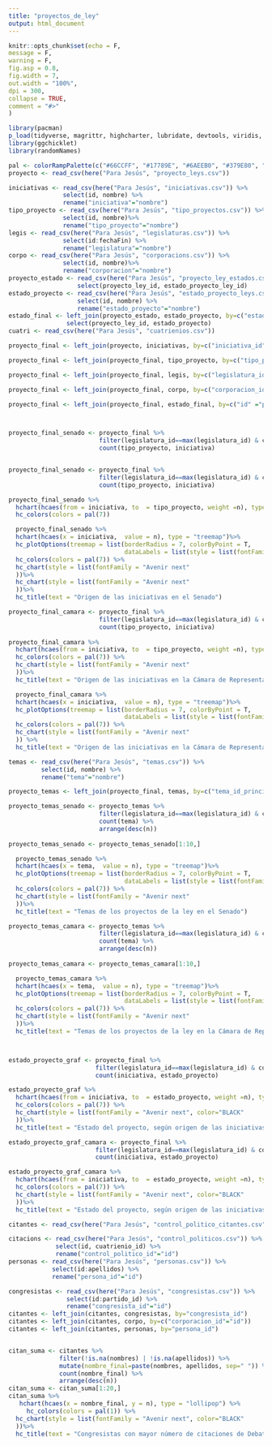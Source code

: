 ```yaml
---
title: "proyectos_de_ley"
output: html_document
---
```


```r
knitr::opts_chunk$set(echo = F, 
message = F,
warning = F, 
fig.asp = 0.8, 
fig.width = 7, 
out.width = "100%",
dpi = 300,
collapse = TRUE,
comment = "#>"
) 
```


```r
library(pacman)
p_load(tidyverse, magrittr, highcharter, lubridate, devtools, viridis, hrbrthemes, mapdata, here)
library(ggchicklet)
library(randomNames)

```




```r
pal <- colorRampPalette(c("#66CCFF", "#17789E", "#6AEEB0", "#379E80", "#F78031", "#374B9E", "#666666"))
proyecto <- read_csv(here("Para Jesús", "proyecto_leys.csv"))

iniciativas <- read_csv(here("Para Jesús", "iniciativas.csv")) %>% 
               select(id, nombre) %>% 
               rename("iniciativa"="nombre")
tipo_proyecto <- read_csv(here("Para Jesús", "tipo_proyectos.csv")) %>% 
               select(id, nombre)%>% 
               rename("tipo_proyecto"="nombre")
legis <- read_csv(here("Para Jesús", "legislaturas.csv")) %>% 
               select(id:fechaFin) %>% 
               rename("legislatura"="nombre")
corpo <- read_csv(here("Para Jesús", "corporacions.csv")) %>% 
               select(id, nombre)%>% 
               rename("corporacion"="nombre")
proyecto_estado <- read_csv(here("Para Jesús", "proyecto_ley_estados.csv")) %>% 
                   select(proyecto_ley_id, estado_proyecto_ley_id)
estado_proyecto <- read_csv(here("Para Jesús", "estado_proyecto_leys.csv")) %>% 
                   select(id, nombre) %>% 
                   rename("estado_proyecto"="nombre")
estado_final <- left_join(proyecto_estado, estado_proyecto, by=c("estado_proyecto_ley_id"="id")) %>% 
                select(proyecto_ley_id, estado_proyecto)
cuatri <- read_csv(here("Para Jesús", "cuatrienios.csv"))

proyecto_final <- left_join(proyecto, iniciativas, by=c("iniciativa_id"="id"))

proyecto_final <- left_join(proyecto_final, tipo_proyecto, by=c("tipo_proyecto_id"="id"))

proyecto_final <- left_join(proyecto_final, legis, by=c("legislatura_id"="id"))

proyecto_final <- left_join(proyecto_final, corpo, by=c("corporacion_id"="id"))

proyecto_final <- left_join(proyecto_final, estado_final, by=c("id" ="proyecto_ley_id"))



proyecto_final_senado <- proyecto_final %>% 
                         filter(legislatura_id==max(legislatura_id) & corporacion=="Senado" & tipo_proyecto=="Proyecto de Ley")  %>% 
                         count(tipo_proyecto, iniciativa) 



```






```r
proyecto_final_senado <- proyecto_final %>% 
                         filter(legislatura_id==max(legislatura_id) & corporacion=="Senado" & tipo_proyecto=="Proyecto de Ley")  %>% 
                         count(tipo_proyecto, iniciativa) 

proyecto_final_senado %>% 
  hchart(hcaes(from = iniciativa, to  = tipo_proyecto, weight =n), type = "sankey")%>%
  hc_colors(colors = pal(7)) 

```


```r

  proyecto_final_senado %>% 
  hchart(hcaes(x = iniciativa,  value = n), type = "treemap")%>%
  hc_plotOptions(treemap = list(borderRadius = 7, colorByPoint = T,
                                dataLabels = list(style = list(fontFamily = "Avenir next", fontSize = "16px")))) %>%
  hc_colors(colors = pal(7)) %>%
  hc_chart(style = list(fontFamily = "Avenir next"
  ))%>%
  hc_chart(style = list(fontFamily = "Avenir next"
  ))%>%
  hc_title(text = "Origen de las iniciativas en el Senado")

```




```r
proyecto_final_camara <- proyecto_final %>% 
                         filter(legislatura_id==max(legislatura_id) & corporacion!="Senado"& tipo_proyecto=="Proyecto de Ley") %>% 
                         count(tipo_proyecto, iniciativa) 
    
proyecto_final_camara %>% 
  hchart(hcaes(from = iniciativa, to  = tipo_proyecto, weight =n), type = "sankey") %>%
  hc_colors(colors = pal(7)) %>%
  hc_chart(style = list(fontFamily = "Avenir next"
  ))%>%
  hc_title(text = "Origen de las iniciativas en la Cámara de Representantes")

```


```r


  proyecto_final_camara %>% 
  hchart(hcaes(x = iniciativa,  value = n), type = "treemap")%>%
  hc_plotOptions(treemap = list(borderRadius = 7, colorByPoint = T,
                                dataLabels = list(style = list(fontFamily = "Avenir next", fontSize = "16px")))) %>%
  hc_colors(colors = pal(7)) %>%
  hc_chart(style = list(fontFamily = "Avenir next"
  )) %>%
  hc_title(text = "Origen de las iniciativas en la Cámara de Representantes")

```





```r

temas <- read_csv(here("Para Jesús", "temas.csv")) %>% 
         select(id, nombre) %>% 
         rename("tema"="nombre")

proyecto_temas <- left_join(proyecto_final, temas, by=c("tema_id_principal"="id")) 

proyecto_temas_senado <- proyecto_temas %>% 
                         filter(legislatura_id==max(legislatura_id) & corporacion=="Senado"& tipo_proyecto=="Proyecto de Ley") %>% 
                         count(tema) %>% 
                         arrange(desc(n)) 
                         
proyecto_temas_senado <- proyecto_temas_senado[1:10,]

  proyecto_temas_senado %>% 
  hchart(hcaes(x = tema,  value = n), type = "treemap")%>%
  hc_plotOptions(treemap = list(borderRadius = 7, colorByPoint = T,
                                dataLabels = list(style = list(fontFamily = "Avenir next", fontSize = "16px")))) %>%
  hc_colors(colors = pal(7)) %>%
  hc_chart(style = list(fontFamily = "Avenir next"
  ))%>%
  hc_title(text = "Temas de los proyectos de la ley en el Senado")


```


```r
proyecto_temas_camara <- proyecto_temas %>% 
                         filter(legislatura_id==max(legislatura_id) & corporacion!="Senado"& tipo_proyecto=="Proyecto de Ley") %>% 
                         count(tema) %>% 
                         arrange(desc(n)) 
                         
proyecto_temas_camara <- proyecto_temas_camara[1:10,]

  proyecto_temas_camara %>% 
  hchart(hcaes(x = tema,  value = n), type = "treemap")%>%
  hc_plotOptions(treemap = list(borderRadius = 7, colorByPoint = T,
                                dataLabels = list(style = list(fontFamily = "Avenir next", fontSize = "16px")))) %>%
  hc_colors(colors = pal(7)) %>%
  hc_chart(style = list(fontFamily = "Avenir next"
  ))%>%
  hc_title(text = "Temas de los proyectos de la ley en la Cámara de Representantes")




```

```r
estado_proyecto_graf <- proyecto_final %>% 
                        filter(legislatura_id==max(legislatura_id) & corporacion=="Senado" & tipo_proyecto=="Proyecto de Ley")  %>% 
                        count(iniciativa, estado_proyecto) 

estado_proyecto_graf %>% 
  hchart(hcaes(from = iniciativa, to  = estado_proyecto, weight =n), type = "sankey") %>%
  hc_colors(colors = pal(7)) %>%
  hc_chart(style = list(fontFamily = "Avenir next", color="BLACK"
  ))%>%
  hc_title(text = "Estado del proyecto, según origen de las iniciativas en el Senado")


```



```r
estado_proyecto_graf_camara <- proyecto_final %>% 
                        filter(legislatura_id==max(legislatura_id) & corporacion!="Senado" & tipo_proyecto=="Proyecto de Ley")  %>% 
                        count(iniciativa, estado_proyecto) 

estado_proyecto_graf_camara %>% 
  hchart(hcaes(from = iniciativa, to  = estado_proyecto, weight =n), type = "sankey") %>%
  hc_colors(colors = pal(7)) %>%
  hc_chart(style = list(fontFamily = "Avenir next", color="BLACK"
  ))%>%
  hc_title(text = "Estado del proyecto, según origen de las iniciativas en la Cámara de Representantes")


```

```r
citantes <- read_csv(here("Para Jesús", "control_politico_citantes.csv"))

citacions <- read_csv(here("Para Jesús", "control_politicos.csv")) %>% 
             select(id, cuatrienio_id) %>% 
             rename("control_politico_id"="id")
personas <- read_csv(here("Para Jesús", "personas.csv")) %>% 
            select(id:apellidos) %>% 
            rename("persona_id"="id")

congresistas <- read_csv(here("Para Jesús", "congresistas.csv")) %>% 
                select(id:partido_id) %>% 
                rename("congresista_id"="id")
citantes <- left_join(citantes, congresistas, by="congresista_id")
citantes <- left_join(citantes, corpo, by=c("corporacion_id"="id"))
citantes <- left_join(citantes, personas, by="persona_id")


citan_suma <- citantes %>%
              filter(!is.na(nombres) | !is.na(apellidos)) %>% 
              mutate(nombre_final=paste(nombres, apellidos, sep=" ")) %>% 
              count(nombre_final) %>% 
              arrange(desc(n))
citan_suma <- citan_suma[1:20,]
citan_suma %>% 
   hchart(hcaes(x = nombre_final, y = n), type = "lollipop") %>% 
     hc_colors(colors = pal(1)) %>%
  hc_chart(style = list(fontFamily = "Avenir next", color="BLACK"
  ))%>%
  hc_title(text = "Congresistas con mayor número de citaciones de Debates de Control Político ")
```


```r





```



